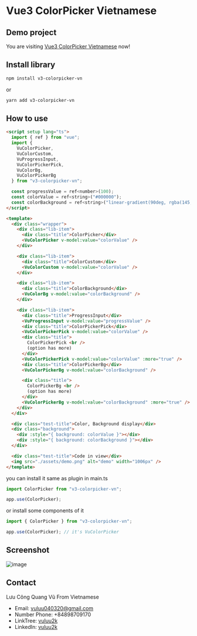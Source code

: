 
<Meta title="Configure your project" />

# Vue3 ColorPicker Vietnamese

## Demo project

You are visiting [Vue3 ColorPicker Vietnamese](https://v3-colorpicker-vn.vercel.app/) now!

## Install library

```bash
npm install v3-colorpicker-vn
```

or

```bash
yarn add v3-colorpicker-vn
```

## How to use

```html
<script setup lang="ts">
  import { ref } from "vue";
  import {
    VuColorPicker,
    VuColorCustom,
    VuProgressInput,
    VuColorPickerPick,
    VuColorBg,
    VuColorPickerBg
  } from "v3-colorpicker-vn";

  const progressValue = ref<number>(100);
  const colorValue = ref<string>("#000000");
  const colorBackground = ref<string>("linear-gradient(90deg, rgba(145, 133, 122, 1) 0%, rgba(242, 222, 204, 1) 100%)");
</script>

<template>
  <div class="wrapper">
    <div class="lib-item">
      <div class="title">ColorPicker</div>
      <VuColorPicker v-model:value="colorValue" />
    </div>

    <div class="lib-item">
      <div class="title">ColorCustom</div>
      <VuColorCustom v-model:value="colorValue" />
    </div>

    <div class="lib-item">
      <div class="title">ColorBackground</div>
      <VuColorBg v-model:value="colorBackground" />
    </div>

    <div class="lib-item">
      <div class="title">ProgressInput</div>
      <VuProgressInput v-model:value="progressValue" />
      <div class="title">ColorPickerPick</div>
      <VuColorPickerPick v-model:value="colorValue" />
      <div class="title">
        ColorPickerPick <br />
        (option has more)
      </div>
      <VuColorPickerPick v-model:value="colorValue" :more="true" />
      <div class="title">ColorPickerBg</div>
      <VuColorPickerBg v-model:value="colorBackground" />

      <div class="title">
        ColorPickerBg <br />
        (option has more)
      </div>
      <VuColorPickerBg v-model:value="colorBackground" :more="true" />
    </div>
  </div>

  <div class="test-title">Color, Background display</div>
  <div class="background">
    <div :style="{ background: colorValue }"></div>
    <div :style="{ background: colorBackground }"></div>
  </div>

  <div class="test-title">Code in view</div>
  <img src="./assets/demo.png" alt="demo" width="1006px" />
</template>
```

you can install it same as plugin in main.ts

```ts
import ColorPicker from "v3-colorpicker-vn";

app.use(ColorPicker);
```

or install some components of it

```ts
import { ColorPicker } from "v3-colorpicker-vn";

app.use(ColorPicker); // it's VuColorPicker
```

## Screenshot

![image](https://content.pancake.vn/web-media/ee/bf/2b/e6/1d0e6968f1a847be0f28d6b998e5fdad34c2015d99032c4837572f6d.png)

## Contact

Lưu Công Quang Vũ From Vietnamese

- Email: vuluu040320@gmail.com
- Number Phone: +84898709170
- LinkTree: [vuluu2k](https://linktr.ee/vuluu2k)
- LinkedIn: [vuluu2k](https://linkedin.com/in/vuluu2k)